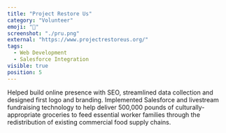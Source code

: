 ```yaml
---
title: "Project Restore Us"
category: "Volunteer"
emoji: "🥬"
screenshot: "./pru.png"
external: "https://www.projectrestoreus.org/"
tags:
  - Web Development
  - Salesforce Integration
visible: true
position: 5
---
```


Helped build online presence with SEO, streamlined data collection and designed first logo and branding. Implemented Salesforce and livestream fundraising technology to help deliver 500,000 pounds of culturally-appropriate groceries to feed essential worker families through the redistribution of existing commercial food supply chains.
